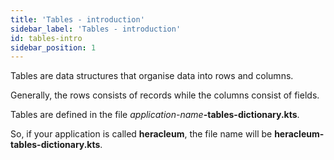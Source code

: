 ```yaml
---
title: 'Tables - introduction'
sidebar_label: 'Tables - introduction'
id: tables-intro
sidebar_position: 1
---
```




Tables are data structures that organise data into rows and columns. 

Generally, the rows consists of records while the columns consist of fields. 

Tables are defined in the file _application-name_**-tables-dictionary.kts**. 

So, if your application is called **heracleum**, the file name will be **heracleum-tables-dictionary.kts**.


